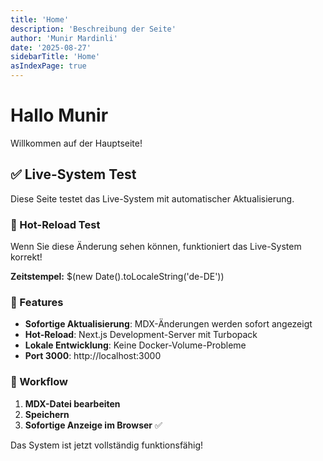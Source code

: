 ```yaml
---
title: 'Home'
description: 'Beschreibung der Seite'
author: 'Munir Mardinli'
date: '2025-08-27'
sidebarTitle: 'Home'
asIndexPage: true
---
```


# Hallo Munir

Willkommen auf der Hauptseite!

## ✅ Live-System Test

Diese Seite testet das Live-System mit automatischer Aktualisierung.

### 🔄 Hot-Reload Test

Wenn Sie diese Änderung sehen können, funktioniert das Live-System korrekt!

**Zeitstempel:** $(new Date().toLocaleString('de-DE'))

### 🚀 Features

- **Sofortige Aktualisierung**: MDX-Änderungen werden sofort angezeigt
- **Hot-Reload**: Next.js Development-Server mit Turbopack
- **Lokale Entwicklung**: Keine Docker-Volume-Probleme
- **Port 3000**: http://localhost:3000

### 📝 Workflow

1. **MDX-Datei bearbeiten**
2. **Speichern**
3. **Sofortige Anzeige im Browser** ✅

Das System ist jetzt vollständig funktionsfähig!
